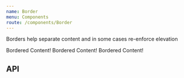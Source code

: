 ```yaml
---
name: Border
menu: Components
route: /components/Border
---
```



Borders help separate content and in some cases re-enforce elevation

<Playground>
  <SpacedGroup>
    <Border>Bordered Content!</Border>
    <Border color="rgb(0, 82, 147)" width={5} style="dashed" radius={10}>
      Bordered Content!
    </Border>
    <Border disabled width={5}>
      Bordered Content!
    </Border>
  </SpacedGroup>
</Playground>

## API

<PropsTable of={Border} />
